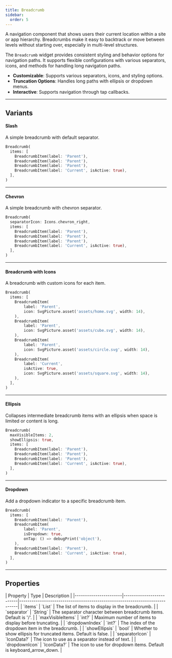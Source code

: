 ```yaml
---
title: Breadcrumb
sidebar:
  order: 5
---
```



A navigation component that shows users their current location within a site or app hierarchy. Breadcrumbs make it easy to backtrack or move between levels without starting over, especially in multi-level structures.

The `Breadcrumb` widget provides consistent styling and behavior options for navigation paths. It supports flexible configurations with various separators, icons, and methods for handling long navigation paths.

- **Customizable**: Supports various separators, icons, and styling options.
- **Truncation Options**: Handles long paths with ellipsis or dropdown menus.
- **Interactive**: Supports navigation through tap callbacks.

---

## Variants

#### Slash
A simple breadcrumb with default separator.

<Preview src="breadcrumb?style=slash">

```dart
Breadcrumb(
  items: [
    BreadcrumbItem(label: 'Parent'),
    BreadcrumbItem(label: 'Parent'),
    BreadcrumbItem(label: 'Parent'),
    BreadcrumbItem(label: 'Current', isActive: true),
  ],
)
```

</Preview>

---

#### Chevron
A simple breadcrumb with chevron separator.

<Preview src="breadcrumb?style=chevron">

```dart
Breadcrumb(
  separatorIcon: Icons.chevron_right,
  items: [
    BreadcrumbItem(label: 'Parent'),
    BreadcrumbItem(label: 'Parent'),
    BreadcrumbItem(label: 'Parent'),
    BreadcrumbItem(label: 'Current', isActive: true),
  ],
)
```

</Preview>

---

#### Breadcrumb with Icons
A breadcrumb with custom icons for each item.

<Preview src="breadcrumb?style=withIcons">

```dart
Breadcrumb(
  items: [
    BreadcrumbItem(
        label: 'Parent',
        icon: SvgPicture.asset('assets/home.svg', width: 14),
    ),
    BreadcrumbItem(
        label: 'Parent',
        icon: SvgPicture.asset('assets/cube.svg', width: 14),
    ),
    BreadcrumbItem(
        label: 'Parent',
        icon: SvgPicture.asset('assets/circle.svg', width: 14),
    ),
    BreadcrumbItem(
        label: 'Current',
        isActive: true,
        icon: SvgPicture.asset('assets/square.svg', width: 14),
    ),
  ],
)
```

</Preview>

---

#### Ellipsis
Collapses intermediate breadcrumb items with an ellipsis when space is limited or content is long.

<Preview src="breadcrumb?style=withEllipsis">

```dart
Breadcrumb(
  maxVisibleItems: 2,
  showEllipsis: true,
  items: [
    BreadcrumbItem(label: 'Parent'),
    BreadcrumbItem(label: 'Parent'),
    BreadcrumbItem(label: 'Parent'),
    BreadcrumbItem(label: 'Current', isActive: true),
  ],
)
```

</Preview>

---

#### Dropdown
Add a dropdown indicator to a specific breadcrumb item.

<Preview src="breadcrumb?style=withDropdown">

```dart
Breadcrumb(
  items: [
    BreadcrumbItem(label: 'Parent'),
    BreadcrumbItem(
        label: 'Parent',
        isDropdown: true,
        onTap: () => debugPrint('object'),
    ),
    BreadcrumbItem(label: 'Parent'),
    BreadcrumbItem(label: 'Current', isActive: true),
  ],
)
```

</Preview>

---

## Properties

<div class="docs-table">
| Property              | Type                     | Description                                                                 |
|-----------------------|--------------------------|-----------------------------------------------------------------------------|
| `items`               | `List<BreadcrumbItem>`   | The list of items to display in the breadcrumb.                            |
| `separator`           | `String`                 | The separator character between breadcrumb items. Default is '/'.           |
| `maxVisibleItems`     | `int?`                   | Maximum number of items to display before truncating.                       |
| `dropdownIndex`       | `int?`                   | The index of the dropdown item in the breadcrumb.                          |
| `showEllipsis`        | `bool`                   | Whether to show ellipsis for truncated items. Default is false.            |
| `separatorIcon`       | `IconData?`              | The icon to use as a separator instead of text.                            |
| `dropdownIcon`        | `IconData?`              | The icon to use for dropdown items. Default is keyboard_arrow_down.        |
</div>
